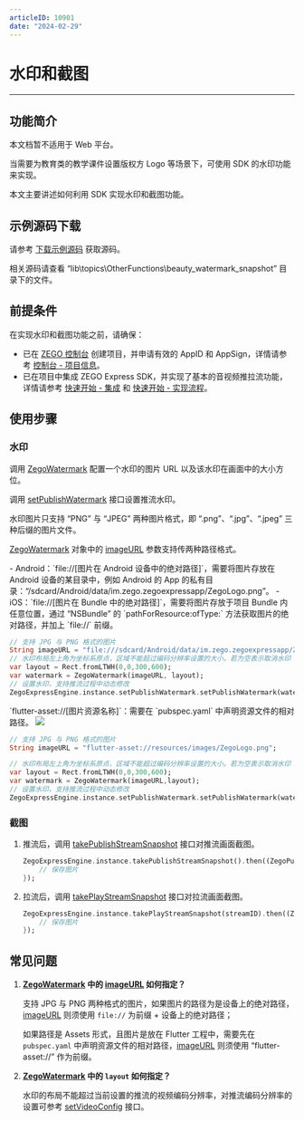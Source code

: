 ```yaml
---
articleID: 10901
date: "2024-02-29"
---
```

# 水印和截图

- - -

## 功能简介

<Warning title="注意">



本文档暂不适用于 Web 平台。

</Warning>



当需要为教育类的教学课件设置版权方 Logo 等场景下，可使用 SDK 的水印功能来实现。

本文主要讲述如何利用 SDK 实现水印和截图功能。

## 示例源码下载

请参考 [下载示例源码](!DownloadDemo/DownloadDemo) 获取源码。

相关源码请查看 “lib\topics\OtherFunctions\beauty_watermark_snapshot” 目录下的文件。

## 前提条件

在实现水印和截图功能之前，请确保：

- 已在 [ZEGO 控制台](https://console.zego.im) 创建项目，并申请有效的 AppID 和 AppSign，详情请参考 [控制台 - 项目信息](/console/project-info)。
- 已在项目中集成 ZEGO Express SDK，并实现了基本的音视频推拉流功能，详情请参考 [快速开始 - 集成](!Integration/SDK_Integration) 和 [快速开始 - 实现流程](!Integration/Solution_Implementation)。


## 使用步骤

### 水印

调用 [ZegoWatermark](https://doc-zh.zego.im/unique-api/express-video-sdk/zh/dart_flutter/zego_express_engine/ZegoWatermark-class.html) 配置一个水印的图片 URL 以及该水印在画面中的大小方位。

调用 [setPublishWatermark](https://doc-zh.zego.im/unique-api/express-video-sdk/zh/dart_flutter/zego_express_engine/ZegoExpressEnginePublisher/setPublishWatermark.html) 接口设置推流水印。

<Warning title="注意">


水印图片只支持 “PNG” 与 “JPEG” 两种图片格式，即 “.png”、“.jpg”、“.jpeg” 三种后缀的图片文件。

</Warning>



[ZegoWatermark](https://doc-zh.zego.im/unique-api/express-video-sdk/zh/dart_flutter/zego_express_engine/ZegoWatermark-class.html) 对象中的 [imageURL](https://doc-zh.zego.im/unique-api/express-video-sdk/zh/dart_flutter/zego_express_engine/ZegoWatermark/imageURL.html) 参数支持传两种路径格式。

<Accordion title="绝对路径" defaultOpen="false">
- Android：`file://[图片在 Android 设备中的绝对路径]`，需要将图片存放在 Android 设备的某目录中，例如 Android 的 App 的私有目录：“/sdcard/Android/data/im.zego.zegoexpressapp/ZegoLogo.png”。
- iOS：`file://[图片在 Bundle 中的绝对路径]`，需要将图片存放于项目 Bundle 内任意位置，通过 “NSBundle” 的 `pathForResource:ofType:` 方法获取图片的绝对路径，并加上 `file://` 前缀。

```dart
// 支持 JPG 与 PNG 格式的图片
String imageURL = "file:///sdcard/Android/data/im.zego.zegoexpressapp/ZegoLogo.png";
// 水印布局左上角为坐标系原点，区域不能超过编码分辨率设置的大小。若为空表示取消水印
var layout = Rect.fromLTWH(0,0,300,600);
var watermark = ZegoWatermark(imageURL, layout);
// 设置水印，支持推流过程中动态修改
ZegoExpressEngine.instance.setPublishWatermark.setPublishWatermark(watermark: watermark, isPreviewVisible: true);
```
</Accordion>

<Accordion title="Assets" defaultOpen="false">
`flutter-asset://[图片资源名称]`：需要在 `pubspec.yaml` 中声明资源文件的相对路径。

<Frame width="512" height="auto" caption=""><img src="https://doc-media.zego.im/sdk-doc/Pics/Flutter/ZegoExpressEngine/flutter_assets.png" /></Frame>

```dart
// 支持 JPG 与 PNG 格式的图片
String imageURL = "flutter-asset://resources/images/ZegoLogo.png";

// 水印布局左上角为坐标系原点，区域不能超过编码分辨率设置的大小。若为空表示取消水印
var layout = Rect.fromLTWH(0,0,300,600);
var watermark = ZegoWatermark(imageURL,layout);
// 设置水印，支持推流过程中动态修改
ZegoExpressEngine.instance.setPublishWatermark.setPublishWatermark(watermark: watermark, isPreviewVisible: true);
```
</Accordion>

### 截图

1. 推流后，调用 [takePublishStreamSnapshot](https://doc-zh.zego.im/unique-api/express-video-sdk/zh/dart_flutter/zego_express_engine/ZegoExpressEnginePublisher/takePublishStreamSnapshot.html) 接口对推流画面截图。

    ```dart
    ZegoExpressEngine.instance.takePublishStreamSnapshot().then((ZegoPublisherTakeSnapshotResult result) {
        // 保存图片
    });
    ```

2. 拉流后，调用 [takePlayStreamSnapshot](https://doc-zh.zego.im/unique-api/express-video-sdk/zh/dart_flutter/zego_express_engine/ZegoExpressEnginePlayer/takePlayStreamSnapshot.html) 接口对拉流画面截图。

    ```dart
    ZegoExpressEngine.instance.takePlayStreamSnapshot(streamID).then((ZegoPlayerTakeSnapshotResult result) {
        // 保存图片
    });
    ```

## 常见问题

1. **[ZegoWatermark](https://doc-zh.zego.im/unique-api/express-video-sdk/zh/dart_flutter/zego_express_engine/ZegoWatermark-class.html) 中的 [imageURL](https://doc-zh.zego.im/unique-api/express-video-sdk/zh/dart_flutter/zego_express_engine/ZegoWatermark/imageURL.html) 如何指定？**

    支持 JPG 与 PNG 两种格式的图片，如果图片的路径为是设备上的绝对路径，[imageURL](https://doc-zh.zego.im/unique-api/express-video-sdk/zh/dart_flutter/zego_express_engine/ZegoWatermark/imageURL.html) 则须使用 `file://` 为前缀 + 设备上的绝对路径；

   如果路径是 Assets 形式，且图片是放在 Flutter 工程中，需要先在 `pubspec.yaml` 中声明资源文件的相对路径，[imageURL](https://doc-zh.zego.im/unique-api/express-video-sdk/zh/dart_flutter/zego_express_engine/ZegoWatermark/imageURL.html) 则须使用 “flutter-asset://” 作为前缀。

2. **[ZegoWatermark](https://doc-zh.zego.im/unique-api/express-video-sdk/zh/dart_flutter/zego_express_engine/ZegoWatermark-class.html) 中的 `layout` 如何指定？**

    水印的布局不能超过当前设置的推流的视频编码分辨率，对推流编码分辨率的设置可参考 [setVideoConfig](https://doc-zh.zego.im/unique-api/express-video-sdk/zh/dart_flutter/zego_express_engine/ZegoExpressEnginePublisher/setVideoConfig.html) 接口。
